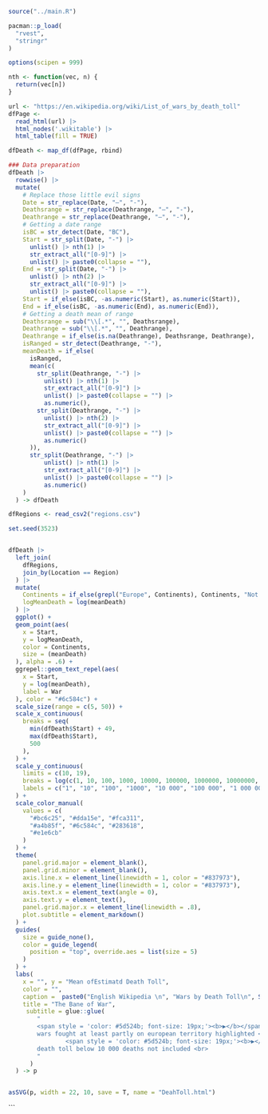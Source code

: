 ```r
source("../main.R")

pacman::p_load(
  "rvest",
  "stringr"
)

options(scipen = 999)
```

```r
nth <- function(vec, n) {
  return(vec[n])
}

```


```r
url <- "https://en.wikipedia.org/wiki/List_of_wars_by_death_toll"
dfPage <- 
  read_html(url) |>
  html_nodes('.wikitable') |>
  html_table(fill = TRUE)

dfDeath <- map_df(dfPage, rbind)
```

```r
### Data preparation
dfDeath |>
  rowwise() |>
  mutate(
    # Replace those little evil signs
    Date = str_replace(Date, "–", "-"),
    Deathsrange = str_replace(Deathrange, "–", "-"),
    Deathrange = str_replace(Deathrange, "–", "-"),
    # Getting a date range
    isBC = str_detect(Date, "BC"),
    Start = str_split(Date, "-") |>
      unlist() |> nth(1) |>
      str_extract_all("[0-9]") |>
      unlist() |> paste0(collapse = ""),
    End = str_split(Date, "-") |>
      unlist() |> nth(2) |>
      str_extract_all("[0-9]") |>
      unlist() |> paste0(collapse = ""),
    Start = if_else(isBC, -as.numeric(Start), as.numeric(Start)),
    End = if_else(isBC, -as.numeric(End), as.numeric(End)),
    # Getting a death mean of range
    Deathsrange = sub("\\[.*", "", Deathsrange),
    Deathrange = sub("\\[.*", "", Deathrange),
    Deathrange = if_else(is.na(Deathrange), Deathsrange, Deathrange),
    isRanged = str_detect(Deathrange, "-"),
    meanDeath = if_else(
      isRanged,
      mean(c(
        str_split(Deathrange, "-") |>
          unlist() |> nth(1) |>
          str_extract_all("[0-9]") |>
          unlist() |> paste0(collapse = "") |>
          as.numeric(),
        str_split(Deathrange, "-") |>
          unlist() |> nth(2) |>
          str_extract_all("[0-9]") |>
          unlist() |> paste0(collapse = "") |>
          as.numeric()
      )),
      str_split(Deathrange, "-") |>
          unlist() |> nth(1) |>
          str_extract_all("[0-9]") |>
          unlist() |> paste0(collapse = "") |>
          as.numeric()
    )
  ) -> dfDeath
```
```r
dfRegions <- read_csv2("regions.csv")
```


```r
set.seed(3523)


dfDeath |>
  left_join(
    dfRegions,
    join_by(Location == Region)
  ) |>
  mutate(
    Continents = if_else(grepl("Europe", Continents), Continents, "Not Europe"),
    logMeanDeath = log(meanDeath)
  ) |>
  ggplot() +
  geom_point(aes(
    x = Start,
    y = logMeanDeath,
    color = Continents,
    size = (meanDeath)
  ), alpha = .6) +
  ggrepel::geom_text_repel(aes(
    x = Start,
    y = log(meanDeath),
    label = War
  ), color = "#6c584c") +
  scale_size(range = c(5, 50)) +
  scale_x_continuous(
    breaks = seq(
      min(dfDeath$Start) + 49,
      max(dfDeath$Start),
      500
    ),
  ) +
  scale_y_continuous(
    limits = c(10, 19),
    breaks = log(c(1, 10, 100, 1000, 10000, 100000, 1000000, 10000000, 100000000)),
    labels = c("1", "10", "100", "1000", "10 000", "100 000", "1 000 000", "10 000 000", "100 000 000")
  ) +
  scale_color_manual(
    values = c(
      "#bc6c25", "#dda15e", "#fca311",
      "#a4b85f", "#6c584c", "#283618",
      "#e1e6cb"
    )
  ) +
  theme(
    panel.grid.major = element_blank(),
    panel.grid.minor = element_blank(),
    axis.line.x = element_line(linewidth = 1, color = "#837973"),
    axis.line.y = element_line(linewidth = 1, color = "#837973"),
    axis.text.x = element_text(angle = 0),
    axis.text.y = element_text(),
    panel.grid.major.x = element_line(linewidth = .8),
    plot.subtitle = element_markdown()
  ) +
  guides(
    size = guide_none(),
    color = guide_legend(
      position = "top", override.aes = list(size = 5)
    )
  ) +
  labs(
    x = "", y = "Mean ofEstimatd Death Toll",
    color = "",
    caption =  paste0("English Wikipedia \n", "Wars by Death Toll\n", Sys.Date(), "\nMK"),
    title = "The Bane of War",
     subtitle = glue::glue(
        "
        <span style = 'color: #5d524b; font-size: 19px;'><b>▶</b></span> 
        wars fought at least partly on european territory highlighted <br>
                <span style = 'color: #5d524b; font-size: 19px;'><b>▶</b></span> 
        death toll below 10 000 deaths not included <br>
        "
      )
  ) -> p


asSVG(p, width = 22, 10, save = T, name = "DeahToll.html")
```

```

